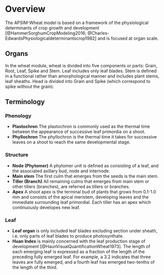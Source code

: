 # Overview {#cha:overview}

The APSIM-Wheat model is based on a framework of the physiological determinants of crop growth and development [@HammerSorghumCropModeling2016; @Charles-EdwardsPhysiologicaldeterminantscrop1982] and is focused at organ scale. 


## Organs {#sec:overview-organ}

In the wheat module, wheat is divided into five components or parts: Grain, Root, Leaf, Spike and Stem. Leaf includes only leaf blades. Stem is defined in a functional rather than amorphological manner and includes plant stems, leaf sheaths. Head is divided into Grain and Spike (which correspond to spike without the grain).


## Terminology {#sec:overview-terminology}


### Phenology 
- **Plastochron** The plastochron is commonly used as the thermal time between the appearance of  successive leaf primordia on a shoot.
- **Phyllochron** The phyllochron is the thermal time it takes for successive leaves on a shoot to reach the same developmental stage.

### Structure 
- **Node (Phytomer)** A phytomer unit is defined as consisting of a leaf, and the associated axillary bud, node and internode.
- **Main stem** The first culm that emerges from the seeds is the main stem.
- **Tiller (Branch)** All remaining culms that emerges from main stem or other tillers (branches), are referred as tillers or branches.
- **Apex**  A shoot apex is the terminal bud of plants that grows from 0.1-1.0 mm and consists of the apical meristem, developing leaves and the immediate surrounding leaf primordial. Each tiller has an apex which continuously developes new leaf. 


### Leaf
- **Leaf organ** is only included leaf blades excluding section under sheath, i.e. only parts of leaf blades to produce photosynthate. 
- **Huan Index** is mainly concerned with the leaf production stage of development [@HaunVisualQuantificationWheat1973]. The length of each emerging leaf is expressed as a fraction of the length of the preceding fully emerged leaf. For example, a 3.2 indicates that three leaves are fully emerged, and a fourth leaf has emerged two-tenths of the length of the third.
